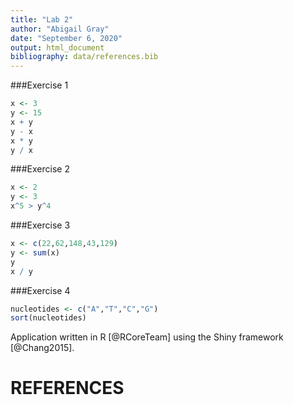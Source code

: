 ```yaml
---
title: "Lab 2"
author: "Abigail Gray"
date: "September 6, 2020"
output: html_document
bibliography: data/references.bib
---
```


###Exercise 1
```r
x <- 3
y <- 15
x + y
y - x
x * y
y / x
```
###Exercise 2
```r
x <- 2
y <- 3
x^5 > y^4
```
###Exercise 3
```r
x <- c(22,62,148,43,129)
y <- sum(x)
y
x / y

```
###Exercise 4
```r
nucleotides <- c("A","T","C","G")
sort(nucleotides)
```

Application written in R [@RCoreTeam] using the Shiny framework [@Chang2015].

# REFERENCES

